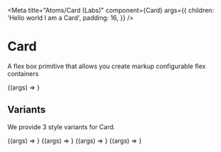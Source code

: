 
<Meta
  title="Atoms/Card (Labs)"
  component={Card}
  args={{
    children: 'Hello world I am a Card',
    padding: 16,
  }}
/>

# Card

<StoryStatus status="volatile" />

A flex box primitive that allows you create markup configurable flex containers

<Canvas>
  <Story name="Card">{(args) => <Card {...args} />}</Story>
</Canvas>

<PropsTable story="Card" />

## Variants

We provide 3 style variants for Card.

<Canvas>
  <Story name="White" args={{ variant: 'white' }}>
    {(args) => <Card {...args} />}
  </Story>
  <Story name="Yellow" args={{ variant: 'yellow' }}>
    {(args) => <Card {...args} />}
  </Story>
  <Story name="Navy" args={{ variant: 'navy' }}>
    {(args) => <Card {...args} />}
  </Story>
  <Story name="Hyper" args={{ variant: 'hyper' }}>
    {(args) => <Card {...args} />}
  </Story>
</Canvas>
